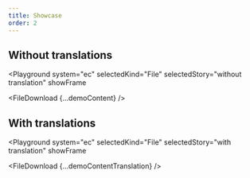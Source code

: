 ```yaml
---
title: Showcase
order: 2
---
```




## Without translations

<Playground
  system="ec"
  selectedKind="File"
  selectedStory="without translation"
  showFrame
>
  <FileDownload {...demoContent} />
</Playground>

## With translations

<Playground
  system="ec"
  selectedKind="File"
  selectedStory="with translation"
  showFrame
>
  <FileDownload {...demoContentTranslation} />
</Playground>
